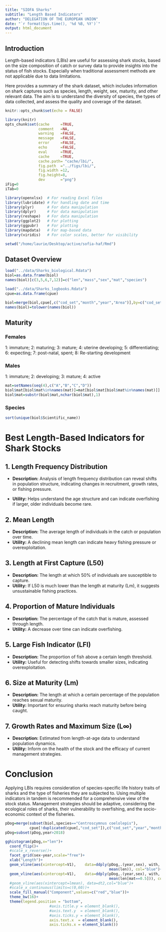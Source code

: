 ```yaml
---
title: "SIOFA Sharks"
subtitle: "Length Based Indicators"
author: "DELEGATION OF THE EUROPEAN UNION"
date: "`r format(Sys.time(), '%d %B, %Y')`"
output: html_document
---
```


## Introduction

Length-based indicators (LBIs) are useful for assessing shark stocks, based on the size composition of catch or survey data to provide insights into the status of fish stocks. Especially when traditional assessment methods are not applicable due to data limitations.

Here provides a summary of the shark dataset, which includes information 
on shark captures such as species, length, weight, sex, maturity, and other relevant data. The aim is to understand the diversity of species, the types of data collected, and assess the quality and coverage of the dataset.


```r
knitr::opts_chunk$set(echo = FALSE)

library(knitr)
opts_chunk$set(cache     =TRUE, 
               comment   =NA, 
               warning   =FALSE, 
               message   =FALSE, 
               error     =FALSE, 
               echo      =FALSE, 
               eval      =TRUE,
               cache     =TRUE,
               cache.path= "cache/lbi/",
               fig.path  ="../figs/lbi/",
               fig.width =12,
               fig.height=8,
               dev       ="png")
iFig=0
iTab=0
```

```r
library(openxlsx)  # For reading Excel files
library(lubridate) # For handling date and time
library(plyr)      # For data manipulation
library(dplyr)     # For data manipulation
library(reshape)   # For data manipulation
library(ggplot2)   # For plotting
library(ggpubr)    # For plotting
library(mapdata)   # For map-based data
library(viridis)   # For color scales, better for visibility
```

```r
setwd("/home/laurie/Desktop/active/sofia-haf/Rmd")
```

## Dataset Overview
```r
load("../data/Sharks_biological.Rdata")
biol=as.data.frame(biol)
names(biol)[c(3,5,6,7,12)]=c("len","mass","sex","mat","species")

load("../data/Sharks_logbooks.Rdata")
cpue=as.data.frame(cpue)

biol=merge(biol,cpue[,c("cod_set","month","year","Area")],by=c("cod_set"))
names(biol)=tolower(names(biol))
```


## Maturity 

### Females
1: immature; 2: maturing; 3: mature; 4: uterine developing; 5: differentiating; 6: expecting; 7: post-natal, spent; 8: Re-starting development

### Males
1: immature; 2: developing; 3: mature; 4: active

```r
mat=setNames(seq(4),c("A","B","C","D"))
biol$mat[biol$mat%in%names(mat)]=mat[biol$mat[biol$mat%in%names(mat)]]
biol$mat=substr(biol$mat,nchar(biol$mat),1)
```

### Species

```r
sort(unique(biol$Scientific_name))
```


# Best Length-Based Indicators for Shark Stocks

## 1. Length Frequency Distribution

- **Description:** Analysis of length frequency distribution can reveal shifts in population structure, indicating changes in recruitment, growth rates, or fishing pressure.

- **Utility:** Helps understand the age structure and can indicate overfishing if larger, older individuals become rare.

## 2. Mean Length

- **Description:** The average length of individuals in the catch or population over time.
- **Utility:** A declining mean length can indicate heavy fishing pressure or overexploitation.

## 3. Length at First Capture (L50)

- **Description:** The length at which 50% of individuals are susceptible to capture.
- **Utility:** If L50 is much lower than the length at maturity (Lm), it suggests unsustainable fishing practices.

## 4. Proportion of Mature Individuals

- **Description:** The percentage of the catch that is mature, assessed through length.
- **Utility:** A decrease over time can indicate overfishing.

## 5. Large Fish Indicator (LFI)

- **Description:** The proportion of fish above a certain length threshold.
- **Utility:** Useful for detecting shifts towards smaller sizes, indicating overexploitation.

## 6. Size at Maturity (Lm)

- **Description:** The length at which a certain percentage of the population reaches sexual maturity.
- **Utility:** Important for ensuring sharks reach maturity before being caught.

## 7. Growth Rates and Maximum Size (L∞)

- **Description:** Estimated from length-at-age data to understand population dynamics.
- **Utility:** Inform on the health of the stock and the efficacy of current management strategies.

# Conclusion

Applying LBIs requires consideration of species-specific life history traits of sharks and the type of fisheries they are subjected to. Using multiple indicators in tandem is recommended for a comprehensive view of the stock status. Management strategies should be adaptive, considering the ecological roles of sharks, their vulnerability to overfishing, and the socio-economic context of the fisheries.

```r
pDog=merge(subset(biol,species=="Centroscymnus coelolepis"),
           cpue[!duplicated(cpue[,"cod_set"]),c("cod_set","year","month","Area")])
pDog=subset(pDog,year>2018)

gghistogram(pDog,x="len")+
  coord_flip()+  
  #scale_x_reverse()+ 
  facet_grid(sex~year,scale="free")+
  xlab("Length")+
  geom_vline(aes(xintercept=V1),    data=ddply(pDog,.(year,sex), with, 
                                               mean(len)), col="blue")+
  geom_vline(aes(xintercept=V1),    data=ddply(pDog,.(year,sex), with, 
                                               mean(len[mat==0.5])), col="red")+
  #geom_vline(aes(xintercept=lmean), data=dt2,col="blue")+
  #scale_x_continuous(limits=c(0,60))+
  scale_fill_manual("Component",values=c("red","blue"))+
  theme_bw(16)+
  theme(legend.position = "bottom", 
                    #axis.title.y = element_blank(), 
                    #axis.text.y  = element_blank(), 
                    #axis.ticks.y = element_blank(), 
                    axis.text.x  = element_blank(), 
                    axis.ticks.x = element_blank())

```

